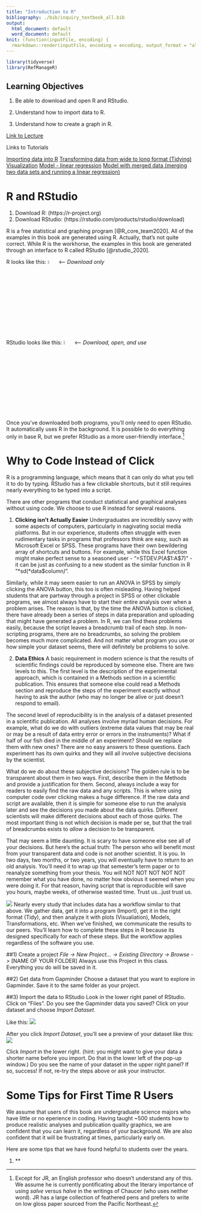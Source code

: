 ```yaml
---
title: "Introduction to R"
bibliography: ./bib/inquiry_textbook_all.bib
output:
  html_document: default
  word_document: default
knit: (function(inputFile, encoding) {
  rmarkdown::render(inputFile, encoding = encoding, output_format = "all") })
---
```

```r
library(tidyverse)
library(RefManageR)
```


## Learning Objectives

1) Be able to download and open R and RStudio.

2) Understand how to import data to R.

3) Understand how to create a graph in R.

[Link to Lecture](https://docs.google.com/presentation/d/1VJUOzvqMubmcRoJWAklv6ZlwM5WydgO7vyAwgsnPYsk/edit?usp=sharing)

Links to Tutorials

[Importing data into R](https://rpubs.com/jwesner/530743)
[Transforming data from wide to long format (Tidying)](https://rpubs.com/jwesner/530744)
[Visualization](https://rpubs.com/jwesner/530745)
[Model - linear regression](https://rpubs.com/jwesner/530746) 
[Model with merged data (merging two data sets and running a linear regression)](https://rpubs.com/jwesner/531334)

# R and RStudio

1. Download R: (https://r-project.org)
2. Download RStudio: (https://rstudio.com/products/rstudio/download)

R is a free statistical and graphing program [@R_core_team2020]. All of the examples in this book are generated using R. Actually, that's not quite correct. While R is the workhorse, the examples in this book are generated through an interface to R called RStudio [@rstudio_2020]. 

R looks like this: ![](images/Rlogo.svg){width=5%} <--- *Download only*

RStudio looks like this: ![](images/rstudio_icon.png){width=5%} <--- *Download, open, and use*

Once you've downloaded both programs, you'll only need to open RStudio. It automatically uses R in the background. It is possible to do everything only in base R, but we prefer RStudio as a more user-friendly interface.^[Except for JR, an English professor who doesn't understand any of this. We assume he is currently pontificating about the literary importance of using *salve* versus *halve* in the writings of Chaucer (who uses neither word). JR has a large collection of feathered pens and prefers to write on low gloss paper sourced from the Pacific Northeast.]

# Why to Code Instead of Click

R is a programming language, which means that it can only do what you tell it to do by typing. RStudio has a few clickable shortcuts, but it still requires nearly everything to be typed into a script.

There are other programs that conduct statistical and graphical analyses without using code. We choose to use R instead for several reasons.

1) **Clicking isn't Actually Easier** Undergraduates are incredibly savvy with some aspects of computers, particularly in nagivating social media platforms. But in our experience, students often struggle with even rudimentary tasks in programs that professors think are easy, such as Microsoft Excel or SPSS. These programs have their own bewildering array of shortcuts and buttons. For example, while this Excel function might make perfect sense to a seasoned user - "=STDEV.P(A$1:A$7)" - it can be just as confusing to a new student as the similar function in R "*sd(*data$column*)*".

Similarly, while it may seem easier to run an ANOVA in SPSS by simply clicking the ANOVA button, this too is often misleading. Having helped students that are partway through a project in SPSS or other clickable programs, we almost always have to start their entire analysis over when a problem arises. The reason is that, by the time the ANOVA button is clicked, there have already been a series of steps in data preparation and uploading that might have generated a problem. In R, we can find these problems easily, because the script leaves a breadcrumb trail of each step. In non-scripting programs, there are no breadcrumbs, so solving the problem becomes much more complicated. And not matter what program you use or how simple your dataset seems, there will definitely be problems to solve. 

2) **Data Ethics** A basic requirement in modern science is that the results of scientific findings could be reproduced by someone else. There are two levels to this. The first level is the description of the experimental approach, which is contained in a Methods section in a scientific publication. This ensures that someone else could read a Methods section and reproduce the steps of the experiment exactly without having to ask the author (who may no longer be alive or just doesn't respond to email).

The second level of reproducibility is in the analysis of a dataset presented in a scientific publication. All analyses involve myriad human decisions. For example, what do we do with outliers (extreme data values that may be real or may be a result of data entry error or errors in the instruments)? What if half of our fish died in the middle of an experiment? Should we replace them with new ones? There are no easy answers to these questions. Each experiment has its own quirks and they will all involve subjective decisions by the scientist. 

What do we do about these subjective decisions? The golden rule is to be transparent about them in two ways. First, describe them in the Methods and provide a justification for them. Second, always include a way for readers to easily find the raw data and any scripts. This is where using computer code over clicking makes a huge difference. If the raw data and script are available, then it is simple for someone else to run the analysis later and see the decisions you made about the data quirks. Different scientists will make different decisions about each of those quirks. The most important thing is not which decision is made per se, but that the trail of breadcrumbs exists to *allow* a decision to be transparent.  

That may seem a little daunting. It is scary to have someone else see all of your decisions. But here's the actual truth: The person who will benefit most from your transparent data and code is not another scientist. It is you. In two days, two months, or two years, you will eventually have to return to an old analysis. You'll need it to wrap up that semester's term paper or to reanalyze something from your thesis. You will NOT NOT NOT NOT NOT remember what you have done, no matter how obvious it seemed when you were doing it. For that reason, having script that is reproducible will save you hours, maybe weeks, of otherwise wasted time. Trust us...just trust us.



![](images/data_workflow.png)
Nearly every study that includes data has a workflow similar to that above. We gather data, get it into a program (Import), get it in the right format (Tidy), and then analyze it with plots (Visualiation), Models, Transformations, etc. When we've finished, we communicate the results to our peers. You'll learn how to complete these steps in R because its designed specifically for each of these steps. But the workflow applies regardless of the software you use.

##1) Create a project
*File -> New Project... -> Existing Directory -> Browse ->* [NAME OF YOUR FOLDER]
Always use this Project in this class. Everything you do will be saved in it.

##2) Get data from Gapminder
Choose a dataset that you want to explore in Gapminder. Save it to the same folder as your project.

##3) Import the data to RStudio
Look in the lower right panel of RStudio. Click on "Files". Do you see the Gapminder data you saved? Click on your dataset and choose *Import Dataset*. 

Like this:
![](images/import_example.png)

After you click *Import Dataset*, you'll see a preview of your dataset like this:
![](images/import_button.png) 

Click *Import* in the lower right. (hint: you might want to give your data a shorter name before you import. Do that in the lower left of the pop-up window.)
Do you see the name of your dataset in the upper right panel? If so, success! If not, re-try the steps above or ask your instructor.



# Some Tips for First Time R Users

We assume that users of this book are undergraduate science majors who have little or no eperience in coding. Having taught ~500 students how to produce realistic analyses and publication quality graphics, we are confident that you can learn it, regardless of your background. We are also confident that it will be frustrating at times, particularly early on. 

Here are some tips that we have found helpful to students over the years.

1) **